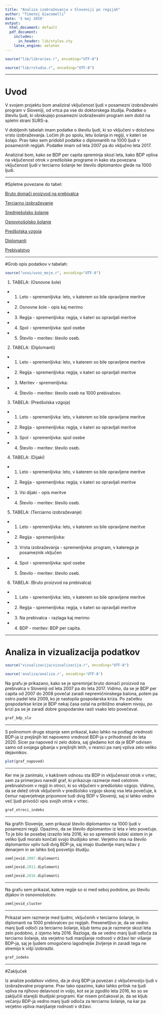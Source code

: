 ```yaml
---
title: "Analiza izobraževanja v Sloveniji po regijah"
author: "Timotej Giacomelli"
date: '5 maj 2019'
output:
  html_document: default
  pdf_document:
    includes:
      in_header: lib/styles.sty
    latex_engine: xelatex
---
```


```r
source("lib/libraries.r", encoding="UTF-8")
```


```r
source("lib/rstudio.r", encoding="UTF-8")
```
***
# Uvod

V svojem projektu bom analiziral vključenost ljudi v posamezni izobraževalni program v Sloveniji, od vrtca pa vse do doktorskega študija. Podatke o številu ljudi, ki obiskujejo posamezni izobraževalni program sem dobil na spletni strani SURS-a.

V dobljenih tabelah imam podatke o številu ljudi, ki so vključeni v določeno vrsto izobraževanja. Ločim jih po spolu, letu šolanja in regiji, v kateri se šolajo. Prav tako sem pridobil podatke o diplomantih na 1000 ljudi v posameznih regijah. Podatke imam od leta 2007 pa do vključno leta 2017.

Analiziral bom, kako se BDP per capita spreminja skozi leta, kako BDP vpliva na vključenost otrok v predšolske programe in kako sta povezana vključenost ljudi v terciarno šolanje ter število diplomantov glede na 1000 ljudi.

***

#Spletne povezane do tabel:

[Bruto domači proizvod na prebivalca](<https://pxweb.stat.si/pxweb/Dialog/varval.asp?ma=0309250S&ti=&path=../Database/Ekonomsko/03_nacionalni_racuni/30_03092_regionalni_rac/&lang=2>)

[Terciarno izobraževanje](<https://pxweb.stat.si/pxweb/Dialog/varval.asp?ma=0955072S&ti=&path=../Database/Dem_soc/09_izobrazevanje/08_terciarno_izobraz/01_09550_vpisani_splosno/&lang=2>)

[Srednješolsko šolanje](<https://pxweb.stat.si/pxweb/Dialog/varval.asp?ma=0953237S&ti=&path=../Database/Dem_soc/09_izobrazevanje/07_srednjesol_izobraz/01_09532_zac_sol_leta/&lang=2>)

[Osnovnošolsko šolanje](<https://pxweb.stat.si/pxweb/Dialog/varval.asp?ma=0952751S&ti=&path=../Database/Dem_soc/09_izobrazevanje/04_osnovnosol_izobraz/01_09527_zac_sol_leta/&lang=2>)

[Predšolska vzgoja](<https://pxweb.stat.si/pxweb/Dialog/varval.asp?ma=0952532S&ti=&path=../Database/Dem_soc/09_izobrazevanje/03_predsol_vzgoja/01_09525_otroci_vrtci/&lang=2>)

[Diplomanti](<https://pxweb.stat.si/pxweb/Dialog/varval.asp?ma=0955481S&ti=&path=../Database/Dem_soc/09_izobrazevanje/08_terciarno_izobraz/02_09554_diplomanti_splosno/&lang=2>)

[Prebivalstvo](<https://pxweb.stat.si/pxweb/Dialog/varval.asp?ma=0775370S&ti=&path=../Database/Dem_soc/07_trg_dela/90_arhivski_podatki/03_akt_preb_let_arhiv/&lang=2>)


***


#Grob opis podatkov v tabelah:

```r
source("uvoz/uvoz_moje.r", encoding="UTF-8")
```

1. TABELA: (Osnovne šole)
- 1.  Leto - spremenljivka: leto, v katerem so bile opravljene meritve
- 2.  Osnovne šole - opis kaj merimo
- 3.  Regija - spremenljivka: regija, v kateri so opravljali meritve
- 4.  Spol - spremenljivka: spol osebe
- 5.  Število - meritev: število oseb.

2. TABELA: (Diplomanti)
- 1.  Leto - spremenljivka: leto, v katerem so bile opravljene meritve
- 2.  Regija - spremenljivka: regija, v kateri so opravljali meritve
- 3.  Meritev - spremenljivka:
- 4.  Število - meritev: število oseb na 1000 prebivalcev.

3. TABELA: (Predšolska vzgoja)
- 1.  Leto - spremenljivka: leto, v katerem so bile opravljene meritve
- 2.  Regija - spremenljivka: regija, v kateri so opravljali meritve
- 3.  Spol - spremenljivka: spol osebe
- 4.  Število - meritev: število oseb.

4. TABELA: (Dijaki)
- 1.  Leto - spremenljivka: leto, v katerem so bile opravljene meritve
- 2.  Regija - spremenljivka: regija, v kateri so opravljali meritve
- 3.  Vsi dijaki - opis meritve
- 4.  Število - meritev: število oseb.


5. TABELA: (Terciarno izobraževanje)
- 1.  Leto - spremenljivka: leto, v katerem so bile opravljene meritve
- 2.  Regija - spremenljivka:
- 3.  Vrsta izobraževanja - spremenljivka: program, v katerega je posameznik vključen
- 4.  Spol - spremenljivka: spol osebe
- 5.  Število - meritev: število oseb.

6. TABELA: (Bruto proizvod na prebivalca)
- 1.  Leto - spremenljivka: leto, v katerem so bile opravljene meritve
- 2.  Regija - spremenljivka: regija, v kateri so opravljali meritve
- 3.  Na prebivalca - razlaga kaj merimo
- 4.  BDP - meritev: BDP per capita.

***

# Analiza in vizualizacija podatkov

```r
source("vizualizacija/vizualizacija.r", encoding="UTF-8")
```


```r
source('analiza/analiza.r', encoding='UTF-8')
```

Na grafu je prikazano, kako se je spreminjal bruto domači proizvod na prebivalca v Sloveniji od leta 2007 pa do leta 2017. Vidimo, da se je BDP per capita od 2007 do 2008 povečal zaradi nepremičninskega balona, potem pa ostro padel leta 2009, ko je nastopila gospodarska kriza. Po začetku gospodarkse krize je BDP nekaj časa ostal na približno enakem nivoju, po krizi pa se je zaradi dobre gospodarske rasti vsako leto povečeval.

```r

graf_bdp_slo

```

***

S polinomom druge stopnje sem prikazal, kako lahko na podlagi vrednosti BDP-ja iz prejšnjih let napovemo vrednost BDP-ja v prihodnosti do leta 2020. Sicer pa napoved ni zelo dobra, saj gledamo kot da je BDP odvisen samo od svojega gibanja v prejšnjih letih, v resnici pa nanj vpliva zelo veliko dejavnikov.

```r

plot(graf_napoved)

```


***

Ker me je zanimalo, v kakšnem odnosu sta BDP in vključenost otrok v vrtec, sem za primerjavo naredil graf, ki prikazuje razmerje med celotnim prebivalstvom v regiji in otroci, ki so vključeni v predšolsko vzgojo. Vidimo, da se delež otrok vključenih v predšolsko vzgojo skoraj vsa leta povečuje, k čemur najverjetneje pripomore tudi dvig BDP v Sloveniji, saj si lahko vedno več ljudi privošči vpis svojih otrok v vrtec.

```r

graf_otroci_indeks

```



***

Na grafih Slovenije, sem prikazal število diplomantov na 1000 ljudi v posamezni regiji. Opazimo, da se število diplomantov iz leta v leto povečuje. To je  bilo še posebej izrazito leta 2016, ko so spremenili šolski sistem in je veliko ljudi moralo končati svojo študijsko smer. Verjetno ima  na število diplomantov vpliv tudi dvig BDP-ja, saj imajo študentje manj težav z denarjem in se lahko bolj posvetijo študiju.

```r

zemljevid.2007.diplomanti

zemljevid.2011.diplomanti

zemljevid.2016.diplomanti

```



***
Na grafu sem prikazal, katere regije so si med seboj podobne, po številu dijakov in osnovnošolcev.

```r

zemljevid_cluster

```


***

Prikazal sem razmerje med ljudmi, vključenih v terciarno šolanje, in diplomanti na 1000 prebivalcev po regijah. Presenetljivo je, da se vedno manj ljudi odloči za terciarno šolanje, kljub temu pa je razmerje skozi leta zelo podobno, z izjemo leta 2016. Razloga, da se vedno manj ljudi odloča za terciarno šolanje, sta verjetno tudi manjšanje rodnosti v državi ter višanje BDP-ja, saj je ljudem omogočeno lagodnejše življenje in zaradi tega ne stremijo k višji izobrazbi.


```r


graf_indeks

```


***
#Zaključek

Iz analize podatkov vidimo, da je dvig BDP-ja povezan z vključenostjo ljudi v izobraževalne programe. Prav tako opazimo, kako lahko pritisk na ljudi vpliva na njihovo delavnost in voljo, kot se je zgodilo leta 2016, ko so se zaključili starejši študijski programi. Kar nisem pričakoval je, da se kljub večanju BDP-ja vedno manj ljudi odloča za terciarno šolanje, na kar pa verjetno vpliva manjšanje rodnosti v državi.



